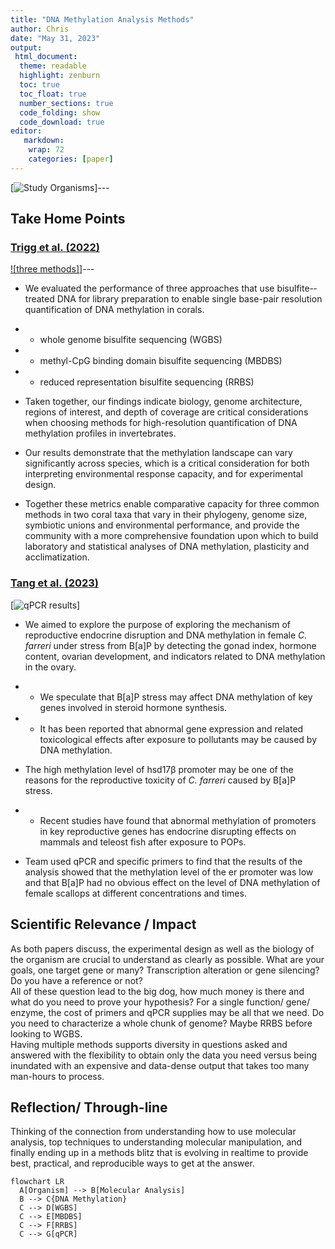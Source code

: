 ```yaml
---
title: "DNA Methylation Analysis Methods" 
author: Chris 
date: "May 31, 2023"
output: 
 html_document: 
  theme: readable 
  highlight: zenburn 
  toc: true 
  toc_float: true 
  number_sections: true 
  code_folding: show 
  code_download: true 
editor: 
   markdown: 
    wrap: 72 
    categories: [paper]
---
```


[![Study
Organisms](https://github.com/sr320/tumbling-oysters/blob/main/posts/ChrisDNAmethylation/organisms.png?raw=true)]\-\--

## Take Home Points

### [Trigg et al. (2022)](https://onlinelibrary.wiley.com/doi/full/10.1111/1755-0998.13542)  
[![three methods]](https://github.com/sr320/tumbling-oysters/blob/main/posts/ChrisDNAmethylation/threemethods.png?raw=true)]\-\--

* We evaluated the performance of three approaches that use
bisulfite-­treated DNA for library preparation to enable single base-­pair
resolution quantification of DNA methylation in corals.

* + whole genome bisulfite sequencing (WGBS)
* + methyl-CpG binding domain bisulfite sequencing (MBDBS)
* + reduced representation bisulfite sequencing (RRBS)

* Taken together, our findings indicate biology, genome architecture, regions of interest, and depth of coverage are critical considerations when choosing methods for high-resolution quantification of DNA methylation profiles in invertebrates.

* Our results demonstrate that the methylation landscape can vary significantly across species, which is a critical consideration for both interpreting environmental response capacity, and for experimental design.

* Together these metrics enable comparative capacity for three common methods in two coral taxa that vary in their phylogeny, genome size, symbiotic unions and environmental performance, and provide the community with a more comprehensive foundation upon which to build laboratory and statistical analyses of DNA methylation, plasticity and acclimatization.

### [Tang et al. (2023)](https://www.sciencedirect.com/science/article/pii/S0269749123006693)  
[![qPCR results](https://github.com/sr320/tumbling-oysters/blob/main/posts/ChrisDNAmethylation/qpcrResult.png?raw=true)]  

* We aimed to explore the purpose of exploring the mechanism of reproductive endocrine disruption and DNA methylation in female *C. farreri* under stress from B\[a\]P by detecting the gonad index, hormone content, ovarian development, and indicators related to DNA methylation in the ovary.

* + We speculate that B\[a\]P stress may affect DNA methylation of key
    genes involved in steroid hormone synthesis.

* + It has been reported that abnormal gene expression and related
    toxicological effects after exposure to pollutants may be caused by
    DNA methylation.

* The high methylation level of hsd17β promoter may be one of the
    reasons for the reproductive toxicity of *C. farreri* caused by
    B\[a\]P stress.

* + Recent studies have found that abnormal methylation of promoters in
    key reproductive genes has endocrine disrupting effects on mammals
    and teleost fish after exposure to POPs.

* Team used qPCR and specific primers to find that the results of the
    analysis showed that the methylation level of the er promoter was
    low and that B\[a\]P had no obvious effect on the level of DNA
    methylation of female scallops at different concentrations and
    times.

## Scientific Relevance / Impact  

As both papers discuss, the experimental design as well as the biology of the organism are crucial to understand as clearly as possible. What are your goals, one target gene or many? Transcription alteration or gene silencing? Do you have a reference or not?   
All of these question lead to the big dog, how much money is there and what do you need to prove your hypothesis? For a single function/ gene/ enzyme, the cost of primers and qPCR supplies may be all that we need. Do you need to characterize a whole chunk of genome? Maybe RRBS before looking to WGBS.  
Having multiple methods supports diversity in questions asked and answered with the flexibility to obtain only the data you need versus being inundated with an expensive and data-dense output that takes too many man-hours to process.   

## Reflection/ Through-line  

Thinking of the connection from understanding how to use molecular analysis, top techniques to understanding molecular manipulation, and finally ending up in a methods blitz that is evolving in realtime to provide best, practical, and reproducible ways to get at the answer.
```mermaid
flowchart LR
  A[Organism] --> B[Molecular Analysis]
  B --> C{DNA Methylation}
  C --> D[WGBS]
  C --> E[MBDBS]
  C --> F[RRBS]
  C --> G[qPCR]
```

